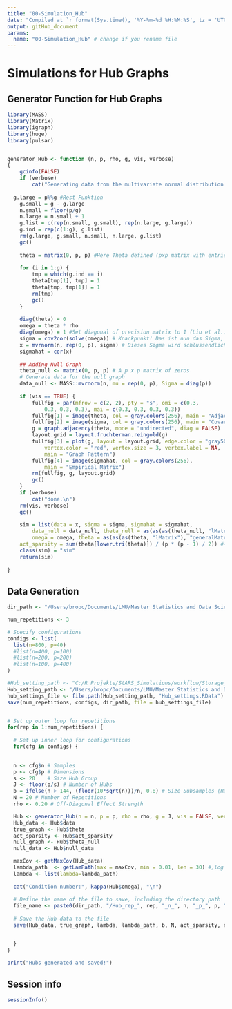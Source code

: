 ```yaml
---
title: "00-Simulation_Hub"
date: "Compiled at `r format(Sys.time(), '%Y-%m-%d %H:%M:%S', tz = 'UTC')` UTC"
output: gitHub_document
params:
  name: "00-Simulation_Hub" # change if you rename file
---
```


# Simulations for Hub Graphs

## Generator Function for Hub Graphs
```r
library(MASS)
library(Matrix)
library(igraph)
library(huge)
library(pulsar)


generator_Hub <- function (n, p, rho, g, vis, verbose) 
{
    gcinfo(FALSE)
    if (verbose) 
        cat("Generating data from the multivariate normal distribution with the Hub graph structure....")
  
  g.large = p%%g #Rest Funktion
    g.small = g - g.large
    n.small = floor(p/g)
    n.large = n.small + 1
    g.list = c(rep(n.small, g.small), rep(n.large, g.large))
    g.ind = rep(c(1:g), g.list)
    rm(g.large, g.small, n.small, n.large, g.list)
    gc()
    
    theta = matrix(0, p, p) #Here Theta defined (pxp matrix with entries "0")
  
    for (i in 1:g) {
        tmp = which(g.ind == i)
        theta[tmp[1], tmp] = 1
        theta[tmp, tmp[1]] = 1
        rm(tmp)
        gc()
    }
  
    diag(theta) = 0
    omega = theta * rho
    diag(omega) = 1 #Set diagonal of precision matrix to 1 (Liu et al.)
    sigma = cov2cor(solve(omega)) # Knackpunkt! Das ist nun das Sigma, welche zu unserem simulierten theta gehört.
    x = mvrnorm(n, rep(0, p), sigma) # Dieses Sigma wird schlussendlich verwendet, um die Daten zu simulieren!!!
    sigmahat = cor(x)
    
    ## Adding Null Graph
    theta_null <- matrix(0, p, p) # A p x p matrix of zeros
    # Generate data for the null graph
    data_null <- MASS::mvrnorm(n, mu = rep(0, p), Sigma = diag(p))
    
    if (vis == TRUE) {
        fullfig = par(mfrow = c(2, 2), pty = "s", omi = c(0.3, 
            0.3, 0.3, 0.3), mai = c(0.3, 0.3, 0.3, 0.3))
        fullfig[1] = image(theta, col = gray.colors(256), main = "Adjacency Matrix")
        fullfig[2] = image(sigma, col = gray.colors(256), main = "Covariance Matrix")
        g = graph.adjacency(theta, mode = "undirected", diag = FALSE)
        layout.grid = layout.fruchterman.reingold(g)
        fullfig[3] = plot(g, layout = layout.grid, edge.color = "gray50", 
            vertex.color = "red", vertex.size = 3, vertex.label = NA, 
            main = "Graph Pattern")
        fullfig[4] = image(sigmahat, col = gray.colors(256), 
            main = "Empirical Matrix")
        rm(fullfig, g, layout.grid)
        gc()
    }
    if (verbose) 
        cat("done.\n")
    rm(vis, verbose)
    gc()
    
    sim = list(data = x, sigma = sigma, sigmahat = sigmahat, 
        data_null = data_null, theta_null = as(as(as(theta_null, "lMatrix"), "generalMatrix"), "CsparseMatrix"),
        omega = omega, theta = as(as(as(theta, "lMatrix"), "generalMatrix"), "CsparseMatrix"),
    act_sparsity = sum(theta[lower.tri(theta)]) / (p * (p - 1) / 2)) #-1 because every node can connect to p-1 nodes (discarding diag)
    class(sim) = "sim"
    return(sim)
    
}

```


## Data Generation
```r

dir_path <- "/Users/bropc/Documents/LMU/Master Statistics and Data Science/Masterarbeit/R Master/StARS_Simulations/workflow/Storage_Simulation_Hub/"

num_repetitions <- 3

# Specify configurations
configs <- list(
  list(n=800, p=40)
  #list(n=400, p=100)
  #list(n=200, p=200)
  #list(n=100, p=400)
)

#Hub_setting_path <- "C:/R Projekte/StARS_Simulations/workflow/Storage_Settings/" 
Hub_setting_path <- "/Users/bropc/Documents/LMU/Master Statistics and Data Science/Masterarbeit/R Master/StARS_Simulations/workflow/Storage_Settings/"
hub_settings_file <- file.path(Hub_setting_path, "Hub_settings.RData")
save(num_repetitions, configs, dir_path, file = hub_settings_file)


# Set up outer loop for repetitions 
for(rep in 1:num_repetitions) {
  
  # Set up inner loop for configurations
  for(cfg in configs) {

    
  n <- cfg$n # Samples
  p <- cfg$p # Dimensions
  s <- 20    # Size Hub Group
  J <- floor(p/s) # Number of Hubs
  b = ifelse(n > 144, (floor(10*sqrt(n)))/n, 0.8) # Size Subsamples (Ratio)
  N = 20 # Number of Repetitions
  rho <- 0.20 # Off-Diagonal Effect Strength

  Hub <- generator_Hub(n = n, p = p, rho = rho, g = J, vis = FALSE, verbose = TRUE)
  Hub_data <- Hub$data
  true_graph <- Hub$theta
  act_sparsity <- Hub$act_sparsity
  null_graph <- Hub$theta_null
  null_data <- Hub$null_data

  maxCov <- getMaxCov(Hub_data)
  lambda_path  <- getLamPath(max = maxCov, min = 0.01, len = 30) #,log = TRUE
  lambda <- list(lambda=lambda_path)
  
  cat("Condition number:", kappa(Hub$omega), "\n")
  
  # Define the name of the file to save, including the directory path
  file_name <- paste0(dir_path, "/Hub_rep_", rep, "_n_", n, "_p_", p, ".RData")
  
  # Save the Hub data to the file
  save(Hub_data, true_graph, lambda, lambda_path, b, N, act_sparsity, null_data, null_graph, file = file_name)


  }
}

print("Hubs generated and saved!")


```


## Session info
```r
sessionInfo()
```




